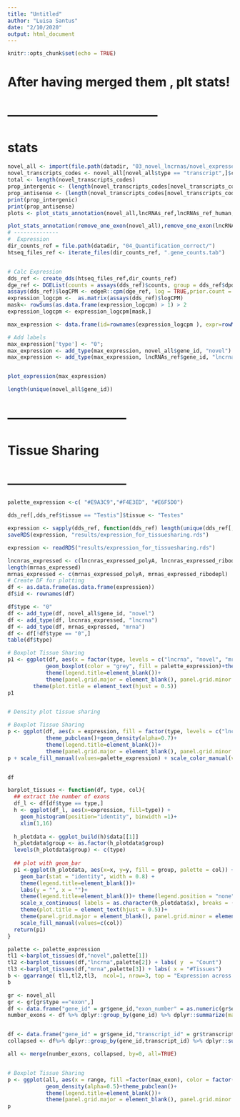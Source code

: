 ```yaml
---
title: "Untitled"
author: "Luisa Santus"
date: "2/10/2020"
output: html_document
---
```


```r
knitr::opts_chunk$set(echo = TRUE)
```
# After having merged them , plt stats!

# ------------------------------------
# stats 
```r

novel_all <- import(file.path(datadir, "03_novel_lncrnas/novel_expressed_all.gtf"))
novel_transcripts_codes <- novel_all[novel_all$type == "transcript",]$class_code
total <- length(novel_transcripts_codes)
prop_intergenic <- (length(novel_transcripts_codes[novel_transcripts_codes == "u"])/total)*100
prop_antisense <- (length(novel_transcripts_codes[novel_transcripts_codes == "x"])/total)*100
print(prop_intergenic)
print(prop_antisense)
plots <- plot_stats_annotation(novel_all,lncRNAs_ref,lncRNAs_ref_human, mrna_ref_human, mRNAs_ref )

plot_stats_annotation(remove_one_exon(novel_all),remove_one_exon(lncRNAs_ref),remove_one_exon(lncRNAs_ref_human), remove_one_exon(mrna_ref_human), remove_one_exon(mRNAs_ref))
# --------------
#  Expression
dir_counts_ref = file.path(datadir, "04_Quantification_correct/")
htseq_files_ref <- iterate_files(dir_counts_ref, ".gene_counts.tab")


# Calc Expression 
dds_ref <- create_dds(htseq_files_ref,dir_counts_ref)
dge_ref <- DGEList(counts = assays(dds_ref)$counts, group = dds_ref$dpo, genes = rownames(dds_ref), samples = colData(dds_ref))
assays(dds_ref)$logCPM <- edgeR::cpm(dge_ref, log = TRUE,prior.count = 0.5)
expression_logcpm <-  as.matrix(assays(dds_ref)$logCPM)
mask<- rowSums(as.data.frame(expression_logcpm) > 1) > 2
expression_logcpm <- expression_logcpm[mask,]

max_expression <- data.frame(id=rownames(expression_logcpm ), expr=rowMax(expression_logcpm))

# Add labels
max_expression['type'] <- "0"; 
max_expression <- add_type(max_expression, novel_all$gene_id, "novel")
max_expression <- add_type(max_expression, lncRNAs_ref$gene_id, "lncrna") ; max_expression <- add_type(max_expression, mRNAs_ref$gene_id, "mrna") ; max_expression <- max_expression[!max_expression$type == "0",]


plot_expression(max_expression)

length(unique(novel_all$gene_id))

```

# -----------------------------
# Tissue Sharing 
# -----------------------------


```r

palette_expression <-c( "#E9A3C9","#F4E3ED", "#E6F5D0")

dds_ref[,dds_ref$tissue == "Testis"]$tissue <- "Testes"

expression <- sapply(dds_ref, function(dds_ref) length(unique(dds_ref[,assays(dds_ref)$logCPM > 1]$tissue)))
saveRDS(expression, "results/expression_for_tissuesharing.rds")

expression <- readRDS("results/expression_for_tissuesharing.rds")

lncnras_expressed <- c(lncnras_expressed_polyA, lncnras_expressed_ribodepl) 
length(mrnas_expressed)
mrnas_expressed <- c(mrnas_expressed_polyA, mrnas_expressed_ribodepl)
# Create DF for plotting
df <- as.data.frame(as.data.frame(expression))
df$id <- rownames(df)

df$type <- "0"
df <- add_type(df, novel_all$gene_id, "novel")
df <- add_type(df, lncnras_expressed, "lncrna")
df <- add_type(df, mrnas_expressed, "mrna")
df <- df[!df$type == "0",]
table(df$type)

# Boxplot Tissue Sharing
p1 <- ggplot(df, aes(x = factor(type, levels = c("lncrna", "novel", "mrna")), y = expression, fill = type)) +
            geom_boxplot(color = "grey", fill = palette_expression)+theme_pubclean()+labs(x = "", y = "# Tissues", title = "Expression across tissues")+
            theme(legend.title=element_blank())+
            theme(panel.grid.major = element_blank(), panel.grid.minor = element_blank(),panel.background = element_blank(), axis.line = element_line(colour = "darkgrey"))+
        theme(plot.title = element_text(hjust = 0.5))
p1


# Density plot tissue sharing

# Boxplot Tissue Sharing
p <- ggplot(df, aes(x = expression, fill = factor(type, levels = c("lncrna", "novel", "mrna")), color = factor(type, levels = c("lncrna", "novel", "mrna")))) +labs(y = "", x = "# Tissues", title = "Expression across tissues (Tissue specificity)")+
            theme_pubclean()+geom_density(alpha=0.7)+
            theme(legend.title=element_blank())+
            theme(panel.grid.major = element_blank(), panel.grid.minor = element_blank(),panel.background = element_blank(), axis.line = element_line(colour = "darkgrey"))+theme(plot.title = element_text(hjust = 0.5))
p + scale_fill_manual(values=palette_expression) + scale_color_manual(values=palette_expression)


df

barplot_tissues <- function(df, type, col){
  ## extract the number of exons
  df_l <- df[df$type == type,]
  h <- ggplot(df_l, aes(x=expression, fill=type)) + 
    geom_histogram(position="identity", binwidth =1)+
    xlim(1,16)
  
  h_plotdata <- ggplot_build(h)$data[[1]]
  h_plotdata$group <- as.factor(h_plotdata$group)
  levels(h_plotdata$group) <- c(type)
  
  ## plot with geom_bar
  p1 <-ggplot(h_plotdata, aes(x=x, y=y, fill = group, palette = col)) +
    geom_bar(stat = "identity", width = 0.8) +
    theme(legend.title=element_blank())+
    labs(y = "", x = "")+
    theme(legend.title=element_blank())+ theme(legend.position = "none")+
    scale_x_continuous( labels = as.character(h_plotdata$x), breaks = (h_plotdata$x)) + 
    theme(plot.title = element_text(hjust = 0.5))+
    theme(panel.grid.major = element_blank(), panel.grid.minor = element_blank(),panel.background = element_blank(), axis.line = element_line(colour = "darkgrey"))+
    scale_fill_manual(values=c(col))
  return(p1)
}

palette <- palette_expression
tl1 <-barplot_tissues(df,"novel",palette[1]) 
tl2 <-barplot_tissues(df,"lncrna",palette[2]) + labs( y  = "Count")
tl3 <-barplot_tissues(df,"mrna",palette[3]) + labs( x = "#Tissues")
b <- ggarrange( tl1,tl2,tl3,  ncol=1, nrow=3, top = "Expression across tissues (Tissue specificity)",  legend="right")
b
```

```r

gr <- novel_all
gr <- gr[gr$type =="exon",]
df <- data.frame("gene_id" = gr$gene_id,"exon_number" = as.numeric(gr$exon_number))
number_exons <- df %>% dplyr::group_by(gene_id) %>% dplyr::summarize(max_exon = max(exon_number))


df <- data.frame("gene_id" = gr$gene_id,"transcript_id" = gr$transcript_id, "range_width" = width(ranges(gr)))
collapsed <- df%>% dplyr::group_by(gene_id,transcript_id) %>% dplyr::summarize("range" = sum(range_width))

all <- merge(number_exons, collapsed, by=0, all=TRUE)


# Boxplot Tissue Sharing
p <- ggplot(all, aes(x = range, fill =factor(max_exon), color = factor(max_exon))) +labs(y = "", x = "Transcript Length", title = "Trancript length per number of exons")+
            geom_density(alpha=0.5)+theme_pubclean()+
            theme(legend.title=element_blank())+
            theme(panel.grid.major = element_blank(), panel.grid.minor = element_blank(),panel.background = element_blank(), axis.line = element_line(colour = "darkgrey"))+theme(plot.title = element_text(hjust = 0.5))+xlim(0, 20000)
p 
```

